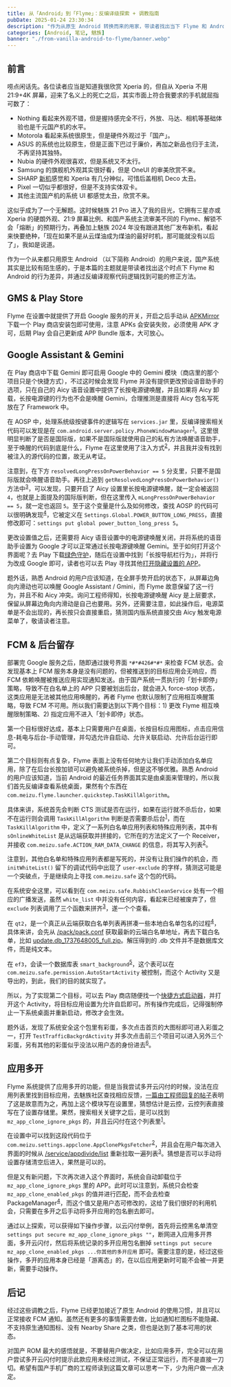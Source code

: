 ```yaml
---
title: 从「Android」到「Flyme」：反编译级探索 + 调教指南
pubDate: 2025-01-24 23:30:34
description: "作为从原生 Android 转换而来的用家，带读者找出当下 Flyme 和 Android 的行为差异，并通过反编译找到可能的修正方法。"
categories: [Android, 笔记, 魅族]
banner: "./from-vanilla-android-to-flyme/banner.webp"
---
```


<ClickableImage src={banner} un-lg="m-auto" />

## 前言

唠点闲话先。各位读者应当是知道我很欣赏 Xperia 的，但自从 Xperia 不用 21:9+4K 屏幕，迎来了名义上的死亡之后，其实市面上符合我要求的手机就屈指可数了：

- Nothing 看起来外观不错，但是握持感完全不行，外放、马达、相机等基础体验也是千元国产机的水平。
- Motorola 看起来系统很原生，但是硬件外观过于「国产」。
- ASUS 的系统也比较原生，但是正面下巴过于廉价，再加之新品也归于主流，不再坚持其独特。
- Nubia 的硬件外观很喜欢，但是系统又不太行。
- Samsung 的旗舰机外观其实很好看，但是 OneUI 的审美欣赏不来。
- SHARP [新机](https://tw.sharp/products/aquos-r9)感觉和 Xperia 有几分神似，可惜后盖相机 Deco 太丑。
- Pixel 一切似乎都很好，但是不支持实体双卡。
- 其他主流国产机的系统 UI 都感觉太丑，欣赏不来。

这似乎成为了一个无解题。这时候魅族 21 Pro 进入了我的目光，它拥有三星亦或 Xperia 的硬朗外观、21:9 屏幕比例、和国产系统主流审美不同的 Flyme、解锁不会「熔断」的预期行为，再叠加上魅族 2024 年没有跟进其他厂发布新机，看起来快要绝种，「现在如果不是从云煤油成为煤油的最好时机，那可能就没有以后了」，我如是说道。

作为一个从来都只用原生 Android （以下简称 Android）的用户来说，国产系统其实是比较有陌生感的，于是本篇的主题就是带读者找出这个时点下 Flyme 和 Android 的行为差异，并通过反编译观察代码逻辑找到可能的修正方法。

## GMS & Play Store

Flyme 在设置中就提供了开启 Google 服务的开关，开启之后手动从 [APKMirror](https://www.apkmirror.com/apk/google-inc/google-play-store) 下载一个 Play 商店安装包即可使用，注意 APKs 会安装失败，必须使用 APK 才可，后期 Play 会自己更新成 APP Bundle 版本，大可放心。

## Google Assistant & Gemini

在 Play 商店中下载 Gemini 即可启用 Google 中的 Gemini 模块（商店里的那个项目只是个快捷方式），不过这时候会发现 Flyme 并没有提供更改预设语音助手的选项，只在自己的 Aicy 语音设置中提供了长按电源键唤醒，并且如果将 Aicy 卸载，长按电源键的行为也不会是唤醒 Gemini，合理推测是直接将 Aicy 包名写死放在了 Framework 中。

在 AOSP 中，处理系统级按键事件的逻辑写在 `services.jar` 里，反编译搜索相关代码可以发现是在 `com.android.server.policy.PhoneWindowManager`<sup>[1](#assistant1)</sup>。这里很明显判断了是否是国际版，如果不是国际版就使用自己的私有方法唤醒语音助手，至于唤醒的代码到底是什么，Flyme 在这里使用了注入方式<sup>[2](#assistant2)</sup>，并且我并没有找到被注入的源代码的位置，故无从考证。

<div class="grid grid-cols-2 gap-5">
    <ClickableImage id="assistant1" src={assistant1} un-lg="w-lg m-auto" />
    <ClickableImage id="assistant2" src={assistant2} un-lg="w-lg m-auto" />
</div>

注意到，在下方 `resolvedLongPressOnPowerBehavior == 5` 分支里，只要不是国际版就会唤醒语音助手。再往上追到 `getResolvedLongPressOnPowerBehavior()` 方法中<sup>[3](#assistant3)</sup>，可以发现，只要开启了 Aicy 设置里长按电源键唤醒，就一定会被返回 `4`，也就是上面提及的国际版判断，但在这里传入 `mLongPressOnPowerBehavior == 5`，就一定也返回 `5`。至于这个变量是什么及如何修改，查找 AOSP 的代码可以很明确发现<sup>[4](#assistant4)</sup>，它被定义在 `Settings.Global.POWER_BUTTON_LONG_PRESS`，直接修改即可：`settings put global power_button_long_press 5`。

<div class="grid grid-cols-2 gap-5">
    <ClickableImage id="assistant3" src={assistant3} un-lg="w-lg m-auto" />
    <ClickableImage id="assistant4" src={assistant4} un-lg="w-lg m-auto" />
</div>

更改设置值之后，还需要将 Aicy 语音设置中的电源键唤醒关闭，并将系统的语音助手设置为 Google 才可以正常通过长按电源键唤醒 Gemini。至于如何打开这个界面呢？去 Play 下载[绿色守护](https://play.google.com/store/apps/details?id=com.oasisfeng.greenify)，随后在设置中找到「长按导航栏行为」，并将行为改成 Google 即可，读者也可以去 Play 寻找其他[打开隐藏设置的 APP](https://play.google.com/store/apps/details?id=com.arumcomm.settingsshortcut)。

题外话，熟悉 Android 的用户应该知道，在全屏手势开启的状态下，从屏幕边角向内滑动也可以唤醒 Google Assistant / Gmini，而 Flyme 故意保留了这一行为，并且不和 Aicy 冲突。询问工程师得知，长按电源键唤醒 Aicy 是上层要求，保留从屏幕边角向内滑动是自己也要用。另外，还需要注意，如此操作后，电源菜单是不会出现的，再长按只会直接重启，猜测国内版系统直接交由 Aicy 触发电源菜单了，敬请读者注意。

## FCM & 后台留存

部署完 Google 服务之后，随即通过拨号界面 `*#*#426#*#*` 来检查 FCM 状态。会发现基本上 FCM 服务本身是没有问题的，但被推送到的目标应用会无响应，而 FCM 依赖唤醒被推送应用实现通知发送。由于国产系统一贯执行的「划卡即停」策略，导致不在白名单上的 APP 只要被划出后台，就会进入 force-stop 状态，这类应用是无法被其他应用唤醒的，再者 Flyme 也默认限制了应用相互唤醒策略，导致 FCM 不可用。所以我们需要达到以下两个目标：1) 更改 Flyme 相互唤醒限制策略、2) 指定应用不进入「划卡即停」状态。

第一个目标很好达成，基本上只需要用户在桌面，长按目标应用图标，点击应用信息-耗电与后台-手动管理，并勾选允许自启动、允许关联启动、允许后台运行即可。

第二个目标则有点复杂，Flyme 表面上没有任何地方让我们手动添加白名单应用，除了在后台长按加锁可以避免被系统杀掉，但是这不够优雅。熟悉 Android 的用户应该知道，当前 Android 的最近任务界面其实是由桌面来管理的，所以我们首先反编译查看系统桌面，果然有个东西在 `com.meizu.flyme.launcher.quickstep.TaskKillAlgorithm`。

具体来讲，系统首先会判断 CTS 测试是否在运行，如果在运行就不杀后台，如果不在运行则会调用 `TaskKillAlgorithm` 判断是否需要杀后台<sup>[1](#fcm1)</sup>，而在 `TaskKillAlgorithm` 中，定义了一系列白名单应用列表和特殊应用列表，其中有 `sOnlineWhiteList` 是从远端获取并拼接的，它所在的方法定义了一个 Receiver，并接收 `com.meizu.safe.ACTION_RAM_DATA_CHANGE` 的信息，将其写入列表<sup>[2](#fcm2)</sup>。

注意到，其他白名单和特殊应用列表都是写死的，并没有让我们操作的机会，而 `initWhiteList()` 留下的调试代码中出现了 `user-exclude` 的字样，猜测这可能是一个突破点，于是继续向上寻找 `com.meizu.safe` 这个包的代码。

<div class="grid grid-cols-2 gap-5">
    <ClickableImage id="fcm1" src={fcm1} un-lg="w-lg m-auto" />
    <ClickableImage id="fcm2" src={fcm2} un-lg="w-lg m-auto" />
</div>

在系统安全这里，可以看到在 `com.meizu.safe.RubbishCleanService` 处有一个相应的广播发送，虽然 `white_list` 中并没有任何内容，看起来已经被废弃了，但 `exclude` 列表调用了三个函数来拼齐<sup>[3](#fcm3)</sup>，遂一个个查看。

在 `qt2`，是一个真正从云端获取白名单列表再拼凑一些本地白名单包名的过程<sup>[4](#fcm4)</sup>，具体来讲，会先从 [/pack/pack.conf](https://safe-apk.mzres.com/pack/pack.conf) 获取最新的云端白名单地址，再去下载白名单，比如 [update.db_1737648005_full.zip](https://safe-apk.mzres.com/pack/ramcleaner/whitelist/update.db_1737648005_full.zip)。解压得到的 .db 文件并不是数据库文件，而是纯文本。

在 `ef3`，会读一个数据库表 `smart_background`<sup>[5](#fcm5)</sup>，这个表可以在 `com.meizu.safe.permission.AutoStartActivity` 被控制，而这个 Activity 又是导出的，到此，我们的目的就实现了。

<div class="grid grid-cols-2 gap-5">
    <ClickableImage id="fcm3" src={fcm3} un-lg="w-lg m-auto" />
    <ClickableImage id="fcm4" src={fcm4} un-lg="w-lg m-auto" />
    <ClickableImage id="fcm5" src={fcm5} un-lg="w-lg m-auto" />
</div>

所以，为了实现第二个目标，可以去 Play 商店随便找一个[快捷方式启动器](https://play.google.com/store/apps/details?id=rk.android.app.shortcutmaker)，并打开这个 Activity，将目标应用设置为允许自启即可。所有操作完成后，记得强制停止一下系统桌面并重新启动，修改才会生效。

题外话，发现了系统安全这个包里有彩蛋，多次点击首页的大图标即可进入彩蛋之一，打开 `TestTrafficBackgrdActivity` 并多次点击前三个项目可以进入另外三个彩蛋，另有其他的彩蛋似乎没法以用户态的身份进去<sup>[6](#fcm6)</sup>。

<ClickableImage id="fcm6" src={fcm6} un-lg="w-lg m-auto" />

## 应用多开

Flyme 系统提供了应用多开的功能，但是当我尝试多开云闪付的时候，没法在应用列表里找到目标应用，去魅族社区查找相应反馈，[一篇由工程师回复的帖子](https://www.meizu.cn/thread/22288214)表明了这是故意而为之，再加上这个模块写在设置里，猜想估计是云控，云控列表直接写在了设置存储里。果然，搜索相关关键字之后，是可以找到 `mz_app_clone_ignore_pkgs` 的，并且云闪付在这个列表里<sup>[1](#clone1)</sup>。

在设置中可以找到这段代码位于 `com.meizu.settings.appclone.AppClonePkgsFetcher`<sup>[2](#clone2)</sup>，并且会在用户每次进入界面的时候从 [/service/appdivide/list](http://safe.meizu.com/service/appdivide/list) 重新拉取一遍列表<sup>[3](#clone3)</sup>。猜想是否可以手动将设置存储清空后进入，果然是可以的。

但是又有新问题，下次再次进入这个界面时，系统会自动卸载位于 `mz_app_clone_ignore_pkgs` 里的 APP。此时可以注意到，系统只会检查 `mz_app_clone_enabled_pkgs` 的值并进行匹配，而不会去检查 PackageManager<sup>[4](#clone4)</sup>，而这个值又是用户态可修改的，这给了我们很好的利用机会，只需要在多开之后手动将多开应用的包名删去即可。

<div class="grid grid-cols-2 gap-5">
    <ClickableImage id="clone1" src={clone1} un-lg="w-lg m-auto" />
    <ClickableImage id="clone2" src={clone2} un-lg="w-lg m-auto" />
    <ClickableImage id="clone3" src={clone3} un-lg="w-lg m-auto" />
    <ClickableImage id="clone4" src={clone4} un-lg="w-lg m-auto" />
</div>

通过以上探索，可以获得如下操作步骤，以云闪付举例，首先将云控黑名单清空 `settings put secure mz_app_clone_ignore_pkgs ""`，断网进入应用多开界面，多开云闪付，然后将系统记录的多开应用包名删掉 `settings put secure mz_app_clone_enabled_pkgs ...你其他的多开应用` 即可。需要注意的是，经过这些操作，多开的应用本身已经是「游离态」的，在以后应用更新时可能不会被一并更新，需要手动操作。

## 后记

经过这些调教之后，Flyme 已经更加接近了原生 Android 的使用习惯，并且可以正常接收 FCM 通知。虽然还有更多的事情需要去做，比如通知栏图标不能隐藏、不支持原生通知图标、没有 Nearby Share 之类，但也是达到了基本可用的状态。

对国产 ROM 最大的感悟就是，不要替用户做决定，比如应用多开，完全可以在用户尝试多开云闪付时提示此款应用未经过测试，不保证正常运行，而不是直接一刀切。希望有国产手机厂商的工程师读到这篇文章可以思考一下，少为用户做一点决定。